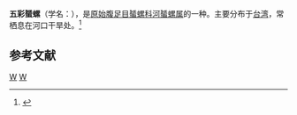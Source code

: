 {{Speciesbox
| taxon = Neritina waigiensis
| binomial_authority = (Lesson, 1831)
}}
'''五彩蜑螺'''（学名：''{{lang|la|Neritina waigiensis}}''），是[[原始腹足目|原始腹足目]][[蜑螺科|蜑螺科]][[河蜑螺属|河蜑螺属]]的一种。主要分布于[[台湾|台湾]]，常栖息在河口干旱处。<ref>{{cite web|url=http://shell.sinica.edu.tw/chinese/shellbase_detail.php?science_no=215|title=国际贝库：五彩蜑螺|publisher=台湾贝类资料库|accessdate=2009-08-11|archive-date=2016-03-04|archive-url=https://web.archive.org/web/20160304104927/http://shell.sinica.edu.tw/chinese/shellbase_detail.php?science_no=215|dead-url=no}}</ref>

== 参考文献 ==
{{reflist}}
{{Taxonbar|from=Q10881793}}

[[Category:河蜑螺属|W]]
[[Category:_1831年描述的动物|W]]